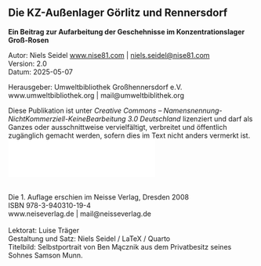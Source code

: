 ## Die KZ-Außenlager Görlitz und Rennersdorf 
**Ein Beitrag zur Aufarbeitung der Geschehnisse im Konzentrationslager Groß-Rosen**

Autor: Niels Seidel
[www.nise81.com](http://www.nise81.com) \| <niels.seidel@nise81.com>\
Version: 2.0\
Datum: 2025-05-07\

Herausgeber: Umweltbibliothek Großhennersdorf e.V.
www.umweltbibliothek.org \| mail@umweltbiblithek.org


Diese Publikation ist unter *Creative Commons --
Namensnennung-NichtKommerziell-KeineBearbeitung 3.0 Deutschland*
lizenziert und darf als Ganzes oder ausschnittweise vervielfältigt,
verbreitet und öffentlich zugänglich gemacht werden, sofern dies im Text
nicht anders vermerkt ist. ![image](images/logo_cc.pdf){height="20mm"}\
\
\
Die 1. Auflage erschien im Neisse Verlag, Dresden 2008\
ISBN 978-3-940310-19-4\
www.neiseverlag.de \| mail@neisseverlag.de\
\
Lektorat: Luise Träger\
Gestaltung und Satz: Niels Seidel / LaTeX / Quarto\
Titelbild: Selbstportrait von Ben Mącznik aus dem Privatbesitz seines
Sohnes Samson Munn.\
\